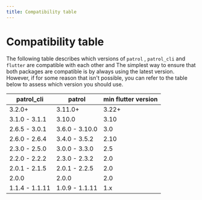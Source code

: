 ```yaml
---
title: Compatibility table
---
```


# Compatibility table

The following table describes which versions of `patrol` , `patrol_cli` and `flutter` are compatible with each other and 
The simplest way to ensure that both packages are compatible
is by always using the latest version. However,
if for some reason that isn't possible, you can refer to 
the table below to assess which version you should use.

| patrol_cli            | patrol            | min flutter version |
|-----------------------|-------------------|---------------------|
| 3.2.0+                | 3.11.0+           | 3.22+               |
| 3.1.0 - 3.1.1         | 3.10.0            | 3.10                |
| 2.6.5 - 3.0.1         | 3.6.0 - 3.10.0    | 3.0                 |
| 2.6.0 - 2.6.4         | 3.4.0 - 3.5.2     | 2.10                |
| 2.3.0 - 2.5.0         | 3.0.0 - 3.3.0     | 2.5                 |
| 2.2.0 - 2.2.2         | 2.3.0 - 2.3.2     | 2.0                 |
| 2.0.1 - 2.1.5         | 2.0.1 - 2.2.5     | 2.0                 |
| 2.0.0                 | 2.0.0             | 2.0                 |
| 1.1.4 - 1.1.11        | 1.0.9 - 1.1.11    | 1.x                 |


